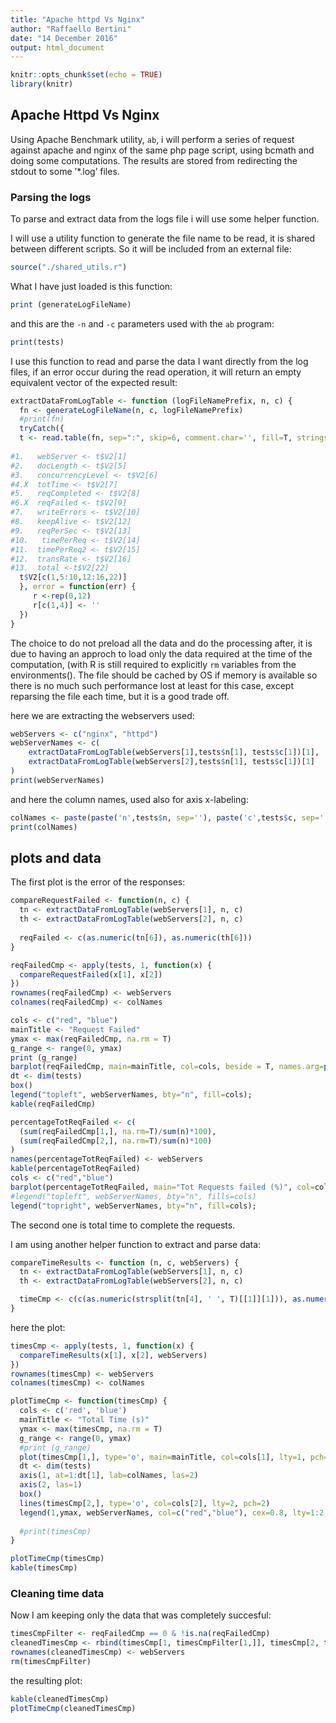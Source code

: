 ```yaml
---
title: "Apache httpd Vs Nginx"
author: "Raffaello Bertini"
date: "14 December 2016"
output: html_document
---
```


```r
knitr::opts_chunk$set(echo = TRUE)
library(knitr)
```
## Apache Httpd Vs Nginx

Using Apache Benchmark utility, `ab`, i will perform a series of request against apache and nginx of the same php page script, using bcmath and doing some computations. The results are stored from redirecting the stdout to some '*.log' files.

### Parsing the logs

To parse and extract data from the logs file i will use some helper function.

I will use a utility function to generate the file name to be read, it is shared between different scripts. So it will be included from an external file:

```r
source("./shared_utils.r")
```

What I have just loaded is this function:
```r
print (generateLogFileName)
```

and this are the `-n` and `-c` parameters used with the `ab` program:
```r
print(tests)
```

I use this function to read and parse the data I want directly from the log files, if an error occur during the read operation, it will return an empty equivalent vector of the expected result:

```r
extractDataFromLogTable <- function (logFileNamePrefix, n, c) {
  fn <- generateLogFileName(n, c, logFileNamePrefix)
  #print(fn)
  tryCatch({
  t <- read.table(fn, sep=":", skip=6, comment.char='', fill=T, stringsAsFactors=FALSE, strip.white = TRUE)
  
#1.   webServer <- t$V2[1]
#2.   docLength <- t$V2[5]
#3.   concurrencyLevel <- t$V2[6]
#4.X  totTime <- t$V2[7]
#5.   reqCompleted <- t$V2[8]
#6.X  reqFailed <- t$V2[9]
#7.   writeErrors <- t$V2[10]
#8.   keepAlive <- t$V2[12]  
#9.   reqPerSec <- t$V2[13]
#10.   timePerReq <- t$V2[14]
#11.  timePerReq2 <- t$V2[15]
#12.  transRate <- t$V2[16]
#13.  total <-t$V2[22]
  t$V2[c(1,5:10,12:16,22)]
  }, error = function(err) {
     r <-rep(0,12)
     r[c(1,4)] <- ''
  })
}
```

The choice to do not preload all the data and do the processing after, it is due to having an approch to load only the data required at the time of the computation, (with R is still required to explicitly `rm` variables from the environments(). The file should be cached by OS if memory is available so there is no much such performance lost at least for this case, except reparsing the file each time, but it is a good trade off.

here we are extracting the webservers used:

```r
webServers <- c("nginx", "httpd")
webServerNames <- c(
    extractDataFromLogTable(webServers[1],tests$n[1], tests$c[1])[1],
    extractDataFromLogTable(webServers[2],tests$n[1], tests$c[1])[1]
)
print(webServerNames)
```

and here the column names, used also for axis x-labeling:
```r
colNames <- paste(paste('n',tests$n, sep=''), paste('c',tests$c, sep=''), sep='-')
print(colNames)
```


## plots and data

The first plot is the error of the responses:

```r
compareRequestFailed <- function(n, c) {
  tn <- extractDataFromLogTable(webServers[1], n, c)
  th <- extractDataFromLogTable(webServers[2], n, c)
  
  reqFailed <- c(as.numeric(tn[6]), as.numeric(th[6]))
}
```

```r
reqFailedCmp <- apply(tests, 1, function(x) {
  compareRequestFailed(x[1], x[2])
})
rownames(reqFailedCmp) <- webServers
colnames(reqFailedCmp) <- colNames

cols <- c("red", "blue")
mainTitle <- "Request Failed"
ymax <- max(reqFailedCmp, na.rm = T)
g_range <- range(0, ymax)
print (g_range)
barplot(reqFailedCmp, main=mainTitle, col=cols, beside = T, names.arg=paste(paste('n',tests$n, sep=''), paste('c',tests$c, sep=''), sep='-'), las=2) #axes = F, ann = F)
dt <- dim(tests)
box()
legend("topleft", webServerNames, bty="n", fill=cols);
kable(reqFailedCmp)
```

```r
percentageTotReqFailed <- c(
  (sum(reqFailedCmp[1,], na.rm=T)/sum(n)*100),
  (sum(reqFailedCmp[2,], na.rm=T)/sum(n)*100)
)
names(percentageTotReqFailed) <- webServers
kable(percentageTotReqFailed)
cols <- c("red","blue")
barplot(percentageTotReqFailed, main="Tot Requests failed (%)", col=cols)
#legend("topleft", webServerNames, bty="n", fills=cols)
legend("topright", webServerNames, bty="n", fill=cols);
```

The second one is total time to complete the requests.

I am using another helper function to extract and parse data:
```r
compareTimeResults <- function (n, c, webServers) {
  tn <- extractDataFromLogTable(webServers[1], n, c)
  th <- extractDataFromLogTable(webServers[2], n, c)

  timeCmp <- c(c(as.numeric(strsplit(tn[4], ' ', T)[[1]][1])), as.numeric(strsplit(th[4], ' ', T)[[1]][1]))
}
```

here the plot:
```r

timesCmp <- apply(tests, 1, function(x) {
  compareTimeResults(x[1], x[2], webServers)
})
rownames(timesCmp) <- webServers
colnames(timesCmp) <- colNames

plotTimeCmp <- function(timesCmp) {
  cols <- c('red', 'blue')
  mainTitle <- "Total Time (s)"
  ymax <- max(timesCmp, na.rm = T)
  g_range <- range(0, ymax)
  #print (g_range)
  plot(timesCmp[1,], type='o', main=mainTitle, col=cols[1], lty=1, pch=1, ylim = g_range, axes = F, ann = F)
  dt <- dim(tests)
  axis(1, at=1:dt[1], lab=colNames, las=2)
  axis(2, las=1)
  box()
  lines(timesCmp[2,], type='o', col=cols[2], lty=2, pch=2)
  legend(1,ymax, webServerNames, col=c("red","blue"), cex=0.8, lty=1:2, pch=1:2)
  
  #print(timesCmp)
}

plotTimeCmp(timesCmp)
kable(timesCmp)
```

### Cleaning time data

Now I am keeping only the data that was completely succesful:
```r
timesCmpFilter <- reqFailedCmp == 0 & !is.na(reqFailedCmp)
cleanedTimesCmp <- rbind(timesCmp[1, timesCmpFilter[1,]], timesCmp[2, timesCmpFilter[2,]])
rownames(cleanedTimesCmp) <- webServers
rm(timesCmpFilter)
```

the resulting plot:
```r
kable(cleanedTimesCmp)
plotTimeCmp(cleanedTimesCmp)

```
